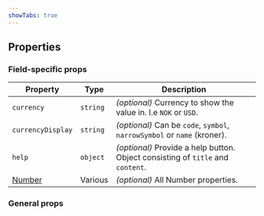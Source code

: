 ```yaml
---
showTabs: true
---
```



## Properties

### Field-specific props

| Property                                              | Type     | Description                                                                     |
| ----------------------------------------------------- | -------- | ------------------------------------------------------------------------------- |
| `currency`                                            | `string` | _(optional)_ Currency to show the value in. I.e `NOK` or `USD`.                 |
| `currencyDisplay`                                     | `string` | _(optional)_ Can be `code`, `symbol`, `narrowSymbol` or `name` (kroner).        |
| `help`                                                | `object` | _(optional)_ Provide a help button. Object consisting of `title` and `content`. |
| [Number](/uilib/extensions/forms/base-fields/Number/) | Various  | _(optional)_ All Number properties.                                             |

### General props

<PropertiesTable props={fieldProperties} valueType="number" />

